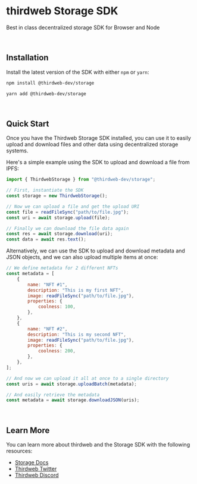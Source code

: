 # thirdweb Storage SDK

Best in class decentralized storage SDK for Browser and Node

<br />

## Installation

Install the latest version of the SDK with either `npm` or `yarn`:

```bash
npm install @thirdweb-dev/storage
```

```bash
yarn add @thirdweb-dev/storage
```

<br />

## Quick Start

Once you have the Thirdweb Storage SDK installed, you can use it to easily upload and download files and other data using decentralized storage systems.

Here's a simple example using the SDK to upload and download a file from IPFS:

```jsx
import { ThirdwebStorage } from "@thirdweb-dev/storage";

// First, instantiate the SDK
const storage = new ThirdwebStorage();

// Now we can upload a file and get the upload URI
const file = readFileSync("path/to/file.jpg");
const uri = await storage.upload(file);

// Finally we can download the file data again
const res = await storage.download(uri);
const data = await res.text();
```

Alternatively, we can use the SDK to upload and download metadata and JSON objects, and we can also upload multiple items at once:

```jsx
// We define metadata for 2 different NFTs
const metadata = [
	{
		name: "NFT #1",
		description: "This is my first NFT",
		image: readFileSync("path/to/file.jpg"),
		properties: {
			coolness: 100,
		},
	},
	{
		name: "NFT #2",
		description: "This is my second NFT",
		image: readFileSync("path/to/file.jpg"),
		properties: {
			coolness: 200,
		},
	},
];

// And now we can upload it all at once to a single directory
const uris = await storage.uploadBatch(metadata);

// And easily retrieve the metadata
const metadata = await storage.downloadJSON(uris);
```

<br />

## Learn More

You can learn more about thirdweb and the Storage SDK with the following resources:

- [Storage Docs](https://portal.thirdweb.com/storage)
- [Thirdweb Twitter](https://twitter.com/thirdweb_)
- [Thirdweb Discord](https://discord.com/invite/thirdweb)
